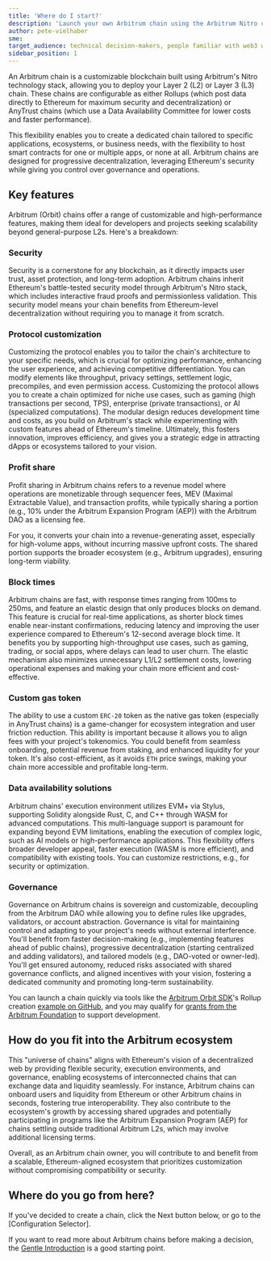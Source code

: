```yaml
---
title: 'Where do I start?'
description: 'Launch your own Arbitrum chain using the Arbitrum Nitro codebase. Build an L2 or an L3 with the ability to customize every aspect of the chain specifically for your needs.'
author: pete-vielhaber
sme:
target_audience: technical decision-makers, people familiar with web3 who will decide to use Arbitrum chain on behalf of their organizations
sidebar_position: 1
---
```


An Arbitrum chain is a customizable blockchain built using Arbitrum's Nitro technology stack, allowing you to deploy your Layer 2 (L2) or Layer 3 (L3) chain. These chains are configurable as either Rollups (which post data directly to Ethereum for maximum security and decentralization) or AnyTrust chains (which use a Data Availability Committee for lower costs and faster performance).

This flexibility enables you to create a dedicated chain tailored to specific applications, ecosystems, or business needs, with the flexibility to host smart contracts for one or multiple apps, or none at all. Arbitrum chains are designed for progressive decentralization, leveraging Ethereum's security while giving you control over governance and operations.

## Key features

Arbitrum (Orbit) chains offer a range of customizable and high-performance features, making them ideal for developers and projects seeking scalability beyond general-purpose L2s. Here's a breakdown:

### Security

Security is a cornerstone for any blockchain, as it directly impacts user trust, asset protection, and long-term adoption. Arbitrum chains inherit Ethereum's battle-tested security model through Arbitrum's Nitro stack, which includes interactive fraud proofs and permissionless validation. This security model means your chain benefits from Ethereum-level decentralization without requiring you to manage it from scratch.

### Protocol customization

Customizing the protocol enables you to tailor the chain's architecture to your specific needs, which is crucial for optimizing performance, enhancing the user experience, and achieving competitive differentiation. You can modify elements like throughput, privacy settings, settlement logic, precompiles, and even permission access. Customizing the protocol allows you to create a chain optimized for niche use cases, such as gaming (high transactions per second, TPS), enterprise (private transactions), or AI (specialized computations). The modular design reduces development time and costs, as you build on Arbitrum's stack while experimenting with custom features ahead of Ethereum's timeline. Ultimately, this fosters innovation, improves efficiency, and gives you a strategic edge in attracting dApps or ecosystems tailored to your vision.

### Profit share

Profit sharing in Arbitrum chains refers to a revenue model where operations are monetizable through sequencer fees, MEV (Maximal Extractable Value), and transaction profits, while typically sharing a portion (e.g., 10% under the Arbitrum Expansion Program (AEP)) with the Arbitrum DAO as a licensing fee.

For you, it converts your chain into a revenue-generating asset, especially for high-volume apps, without incurring massive upfront costs. The shared portion supports the broader ecosystem (e.g., Arbitrum upgrades), ensuring long-term viability.

### Block times

Arbitrum chains are fast, with response times ranging from 100ms to 250ms, and feature an elastic design that only produces blocks on demand. This feature is crucial for real-time applications, as shorter block times enable near-instant confirmations, reducing latency and improving the user experience compared to Ethereum's 12-second average block time. It benefits you by supporting high-throughput use cases, such as gaming, trading, or social apps, where delays can lead to user churn. The elastic mechanism also minimizes unnecessary L1/L2 settlement costs, lowering operational expenses and making your chain more efficient and cost-effective.

### Custom gas token

The ability to use a custom `ERC-20` token as the native gas token (especially in AnyTrust chains) is a game-changer for ecosystem integration and user friction reduction. This ability is important because it allows you to align fees with your project's tokenomics. You could benefit from seamless onboarding, potential revenue from staking, and enhanced liquidity for your token. It's also cost-efficient, as it avoids `ETH` price swings, making your chain more accessible and profitable long-term.

### Data availability solutions

Arbitrum chains' execution environment utilizes EVM+ via Stylus, supporting Solidity alongside Rust, C, and C++ through WASM for advanced computations. This multi-language support is paramount for expanding beyond EVM limitations, enabling the execution of complex logic, such as AI models or high-performance applications. This flexibility offers broader developer appeal, faster execution (WASM is more efficient), and compatibility with existing tools. You can customize restrictions, e.g., for security or optimization.

### Governance

Governance on Arbitrum chains is sovereign and customizable, decoupling from the Arbitrum DAO while allowing you to define rules like upgrades, validators, or account abstraction. Governance is vital for maintaining control and adapting to your project's needs without external interference. You'll benefit from faster decision-making (e.g., implementing features ahead of public chains), progressive decentralization (starting centralized and adding validators), and tailored models (e.g., DAO-voted or owner-led). You'll get ensured autonomy, reduced risks associated with shared governance conflicts, and aligned incentives with your vision, fostering a dedicated community and promoting long-term sustainability.

You can launch a chain quickly via tools like the [Arbitrum Orbit SDK](https://github.com/OffchainLabs/arbitrum-orbit-sdk)'s Rollup creation [example on GitHub](https://github.com/OffchainLabs/arbitrum-orbit-sdk/tree/main/examples/create-rollup-eth), and you may qualify for [grants from the Arbitrum Foundation](https://arbitrum.foundation/grants) to support development.

## How do you fit into the Arbitrum ecosystem

This "universe of chains" aligns with Ethereum's vision of a decentralized web by providing flexible security, execution environments, and governance, enabling ecosystems of interconnected chains that can exchange data and liquidity seamlessly. For instance, Arbitrum chains can onboard users and liquidity from Ethereum or other Arbitrum chains in seconds, fostering true interoperability. They also contribute to the ecosystem's growth by accessing shared upgrades and potentially participating in programs like the Arbitrum Expansion Program (AEP) for chains settling outside traditional Arbitrum L2s, which may involve additional licensing terms.

Overall, as an Arbitrum chain owner, you will contribute to and benefit from a scalable, Ethereum-aligned ecosystem that prioritizes customization without compromising compatibility or security.

## Where do you go from here?

If you've decided to create a chain, click the Next button below, or go to the [Configuration Selector].

<!-- page is under development under a different PR -->

If you want to read more about Arbitrum chains before making a decision, the [Gentle Introduction](/launch-arbitrum-chain/01-a-gentle-introduction.md) is a good starting point.
